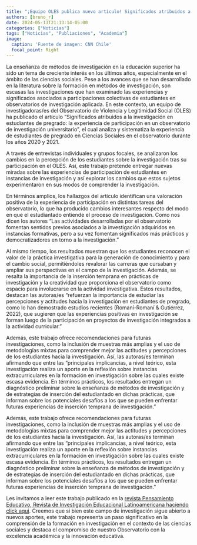 ```yaml
---
title: "¡Equipo OLES publica nuevo artículo! Significados atribuidos a la investigación en estudiantes de pregrado. la experiencia de participación en un observatorio de investigación universitario"
authors: [bruno_r]
date: 2024-05-13T21:13:14-05:00
categories: ["Noticias"]
tags: ["Noticias", "Publiaciones", "Academia"]
image:
  caption: 'Fuente de imagen: CNN Chile'
  focal_point: Right
---
```


La enseñanza de métodos de investigación en la educación superior ha sido un tema de creciente interés en los últimos años, especialmente en el ámbito de las ciencias sociales. Pese a los avances que se han desarrollado en la literatura sobre la formación en métodos de investigación, son escasas las investigaciones que han examinado las experiencias y significados asociados a participaciones colectivas de estudiantes en observatorios de investigación aplicada. En este contexto, un equipo de investigadoras/es del Observatorio de Violencia y Legitimidad Social (OLES) ha publicado el artículo “Significados atribuidos a la investigación en estudiantes de pregrado: la experiencia de participación en un observatorio de investigación universitario”, el cual analiza y sistematiza la experiencia de estudiantes de pregrado en Ciencias Sociales en el observatorio durante los años 2020 y 2021.

A través de entrevistas individuales y grupos focales, se analizaron los cambios en la percepción de los estudiantes sobre la investigación tras su participación en el OLES. Así, este trabajo pretende entregar nuevas miradas sobre las experiencias de participación de estudiantes en instancias de investigación y así explorar los cambios que estos sujetos experimentaron en sus modos de comprender la investigación.

En términos amplios, los hallazgos del artículo identifican una valoración positiva de la experiencia de participación en distintas tareas del observatorio, lo que ha producido cambios interesantes respecto del modo en que el estudiantado entiende el proceso de investigación. Como nos dicen los autores “Las actividades desarrolladas por el observatorio fomentan sentidos previos asociados a la investigación adquiridos en instancias formativas, pero a su vez fomentan significados más prácticos y democratizadores en torno a la investigación.”

Al mismo tiempo, los resultados muestran que los estudiantes reconocen el valor de la práctica investigativa para la generación de conocimiento y para el cambio social, permitiéndoles revalorar las carreras que cursaban y ampliar sus perspectivas en el campo de la investigación. Además, se resalta la importancia de la inserción temprana en prácticas de investigación y la creatividad que proporciona el observatorio como espacio para involucrarse en la actividad investigativa. Estos resultados, destacan las autoras/es “refuerzan la importancia de estudiar las percepciones y actitudes hacia la investigación en estudiantes de pregrado, como lo han demostrado estudios recientes (Romaní-Romaní & Gutiérrez, 2022), que sugieren que las experiencias positivas en investigación se forman luego de la participación en proyectos de investigación integrados a la actividad curricular.”

Además, este trabajo ofrece recomendaciones para futuras investigaciones, como la inclusión de muestras más amplias y el uso de metodologías mixtas para comprender mejor las actitudes y percepciones de los estudiantes hacia la investigación. Así, las autoras/es terminan afirmando que entre las “principales implicancias, a nivel teórico, esta investigación realiza un aporte en la reflexión sobre instancias extracurriculares en la formación en investigación sobre las cuales existe escasa evidencia. En términos prácticos, los resultados entregan un diagnóstico preliminar sobre la enseñanza de métodos de investigación y de estrategias de inserción del estudiantado en dichas prácticas, que informan sobre los potenciales desafíos a los que se pueden enfrentar futuras experiencias de inserción temprana de investigación.”

Además, este trabajo ofrece recomendaciones para futuras investigaciones, como la inclusión de muestras más amplias y el uso de metodologías mixtas para comprender mejor las actitudes y percepciones de los estudiantes hacia la investigación. Así, las autoras/es terminan afirmando que entre las “principales implicancias, a nivel teórico, esta investigación realiza un aporte en la reflexión sobre instancias extracurriculares en la formación en investigación sobre las cuales existe escasa evidencia. En términos prácticos, los resultados entregan un diagnóstico preliminar sobre la enseñanza de métodos de investigación y de estrategias de inserción del estudiantado en dichas prácticas, que informan sobre los potenciales desafíos a los que se pueden enfrentar futuras experiencias de inserción temprana de investigación.”

Les invitamos a leer este trabajo publicado en la [revista Pensamiento Educativo, Revista de Investigación Educacional Latinoamericana haciendo click aqui](https://pensamientoeducativo.uc.cl/index.php/pel/article/view/63905). Creemos que si bien este campo de investigación sigue abierto a nuevos aportes, este trabajo representa un paso significativo en la comprensión de la formación en investigación en el contexto de las ciencias sociales y destaca el compromiso de nuestro Observatorio con la excelencia académica y la innovación educativa.

